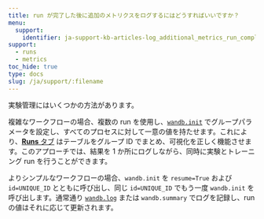 ```yaml
---
title: run が完了した後に追加のメトリクスをログするにはどうすればいいですか？
menu:
  support:
    identifier: ja-support-kb-articles-log_additional_metrics_run_completes
support:
  - runs
  - metrics
toc_hide: true
type: docs
slug: /ja/support/:filename
---
```

実験管理にはいくつかの方法があります。

複雑なワークフローの場合、複数の run を使用し、[`wandb.init`](/ja/guides/track/create-an-experiment/) でグループパラメータを設定し、すべてのプロセスに対して一意の値を持たせます。これにより、[**Runs** タブ](/ja/guides/track/project-page/#runs-tab) はテーブルをグループ ID でまとめ、可視化を正しく機能させます。このアプローチでは、結果を 1 か所にログしながら、同時に実験とトレーニング run を行うことができます。

よりシンプルなワークフローの場合、`wandb.init` を `resume=True` および `id=UNIQUE_ID` とともに呼び出し、同じ `id=UNIQUE_ID` でもう一度 `wandb.init` を呼び出します。通常通り [`wandb.log`](/ja/guides/track/log/) または `wandb.summary` でログを記録し、run の値はそれに応じて更新されます。